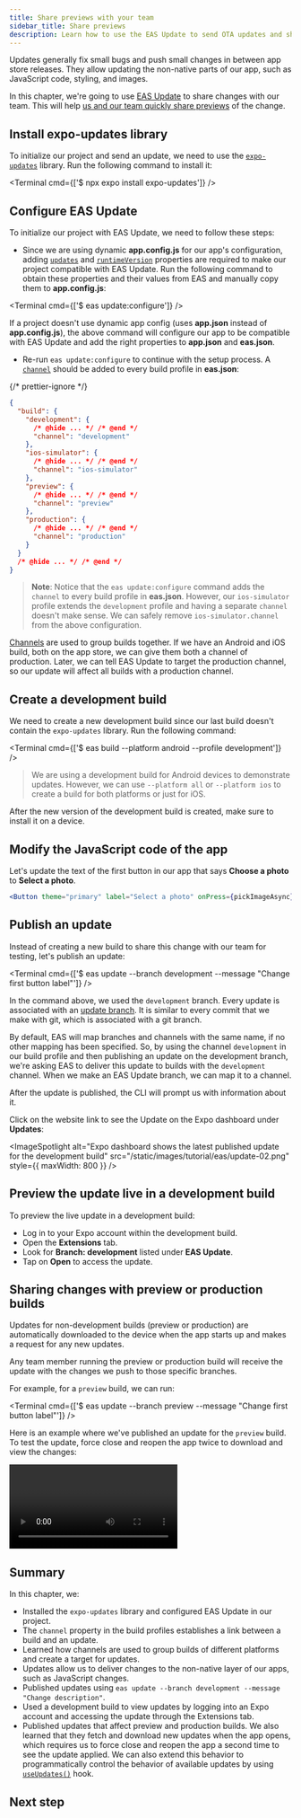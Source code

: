 ```yaml
---
title: Share previews with your team
sidebar_title: Share previews
description: Learn how to use the EAS Update to send OTA updates and share previews with a team.
---
```



Updates generally fix small bugs and push small changes in between app store releases. They allow updating the non-native parts of our app, such as JavaScript code, styling, and images.

In this chapter, we're going to use [EAS Update](/eas-update/introduction/) to share changes with our team. This will help [us and our team quickly share previews](/eas-update/develop-faster/) of the change.

<Step label="1">

## Install expo-updates library

To initialize our project and send an update, we need to use the [`expo-updates`](/versions/latest/sdk/updates/) library. Run the following command to install it:

<Terminal cmd={['$ npx expo install expo-updates']} />

</Step>

<Step label="2">

## Configure EAS Update

To initialize our project with EAS Update, we need to follow these steps:

- Since we are using dynamic **app.config.js** for our app's configuration, adding [`updates`](/versions/latest/config/app/#updates) and [`runtimeVersion`](/eas-update/runtime-versions/#setting-runtimeversion) properties are required to make our project compatible with EAS Update. Run the following command to obtain these properties and their values from EAS and manually copy them to **app.config.js**:

<Terminal cmd={['$ eas update:configure']} />

<Collapsible summary="What about non-dynamic (app.json) projects?">

If a project doesn't use dynamic app config (uses **app.json** instead of **app.config.js**), the above command will configure our app to be compatible with EAS Update and add the right properties to **app.json** and **eas.json**.

</Collapsible>

- Re-run `eas update:configure` to continue with the setup process. A [`channel`](/eas/json/#channel) should be added to every build profile in **eas.json**:

{/* prettier-ignore */}
```json eas.json
{
  "build": {
    "development": {
      /* @hide ... */ /* @end */
      "channel": "development"
    },
    "ios-simulator": {
      /* @hide ... */ /* @end */
      "channel": "ios-simulator"
    },
    "preview": {
      /* @hide ... */ /* @end */
      "channel": "preview"
    },
    "production": {
      /* @hide ... */ /* @end */
      "channel": "production"
    }
  }
  /* @hide ... */ /* @end */
}
```

> **Note**: Notice that the `eas update:configure` command adds the `channel` to every build profile in **eas.json**. However, our `ios-simulator` profile extends the `development` profile and having a separate `channel` doesn't make sense. We can safely remove `ios-simulator.channel` from the above configuration.

<Collapsible summary="What is a channel?">

[Channels](/eas-update/how-it-works/#conceptual-overview) are used to group builds together. If we have an Android and iOS build, both on the app store, we can give them both a channel of production. Later, we can tell EAS Update to target the production channel, so our update will affect all builds with a production channel.

</Collapsible>

</Step>

<Step label="3">

## Create a development build

We need to create a new development build since our last build doesn't contain the `expo-updates` library. Run the following command:

<Terminal cmd={['$ eas build --platform android --profile development']} />

> We are using a development build for Android devices to demonstrate updates. However, we can use `--platform all` or `--platform ios` to create a build for both platforms or just for iOS.

After the new version of the development build is created, make sure to install it on a device.

</Step>

<Step label="4">

## Modify the JavaScript code of the app

Let's update the text of the first button in our app that says **Choose a photo** to **Select a photo**.

```jsx App.js
<Button theme="primary" label="Select a photo" onPress={pickImageAsync} />
```

</Step>

<Step label="5">

## Publish an update

Instead of creating a new build to share this change with our team for testing, let's publish an update:

<Terminal cmd={['$ eas update --branch development --message "Change first button label"']} />

In the command above, we used the `development` branch. Every update is associated with an [update branch](/eas-update/how-it-works/#publishing-an-update). It is similar to every commit that we make with git, which is associated with a git branch.

By default, EAS will map branches and channels with the same name, if no other mapping has been specified. So, by using the channel `development` in our build profile and then publishing an update on the development branch, we're asking EAS to deliver this update to builds with the `development` channel. When we make an EAS Update branch, we can map it to a channel.

After the update is published, the CLI will prompt us with information about it.

<ImageSpotlight
  alt="EAS Update published successfully with CLI prompt"
  src="/static/images/tutorial/eas/update-01.png"
/>

Click on the website link to see the Update on the Expo dashboard under **Updates**:

<ImageSpotlight
  alt="Expo dashboard shows the latest published update for the development build"
  src="/static/images/tutorial/eas/update-02.png"
  style={{ maxWidth: 800 }}
/>

</Step>

<Step label="6">

## Preview the update live in a development build

To preview the live update in a development build:

- Log in to your Expo account within the development build.
- Open the **Extensions** tab.
- Look for **Branch: development** listed under **EAS Update**.
- Tap on **Open** to access the update.

</Step>

<Step label="7">

## Sharing changes with preview or production builds

Updates for non-development builds (preview or production) are automatically downloaded to the device when the app starts up and makes a request for any new updates.

Any team member running the preview or production build will receive the update with the changes we push to those specific branches.

For example, for a `preview` build, we can run:

<Terminal cmd={['$ eas update --branch preview --message "Change first button label"']} />

Here is an example where we've published an update for the `preview` build. To test the update, force close and reopen the app twice to download and view the changes:

<Video file="tutorial/eas/running-update-on-dev.mp4" />

</Step>

## Summary

In this chapter, we:

- Installed the `expo-updates` library and configured EAS Update in our project.
- The `channel` property in the build profiles establishes a link between a build and an update.
- Learned how channels are used to group builds of different platforms and create a target for updates.
- Updates allow us to deliver changes to the non-native layer of our apps, such as JavaScript changes.
- Published updates using `eas update --branch development --message "Change description"`.
- Used a development build to view updates by logging into an Expo account and accessing the update through the Extensions tab.
- Published updates that affect preview and production builds. We also learned that they fetch and download new updates when the app opens, which requires us to force close and reopen the app a second time to see the update applied. We can also extend this behavior to programmatically control the behavior of available updates by using [`useUpdates()`](/versions/latest/sdk/updates/#useupdates) hook.

## Next step

<BoxLink
  title="Trigger builds from a GitHub repository"
  Icon={BookOpen02Icon}
  description="In the next chapter, learn about the process of triggering builds from a GitHub repository."
  href="/tutorial/eas/using-github/"
/>
